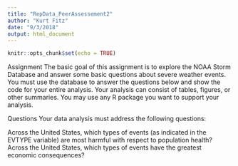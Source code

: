 ```yaml
---
title: "RepData_PeerAssessement2"
author: "Kurt Fitz"
date: "9/3/2018"
output: html_document
---
```


```r
knitr::opts_chunk$set(echo = TRUE)
```
Assignment
The basic goal of this assignment is to explore the NOAA Storm Database and answer some basic questions about severe weather events. You must use the database to answer the questions below and show the code for your entire analysis. Your analysis can consist of tables, figures, or other summaries. You may use any R package you want to support your analysis.

Questions
Your data analysis must address the following questions:

Across the United States, which types of events (as indicated in the \color{red}{\verb|EVTYPE|}EVTYPE variable) are most harmful with respect to population health?
Across the United States, which types of events have the greatest economic consequences?
